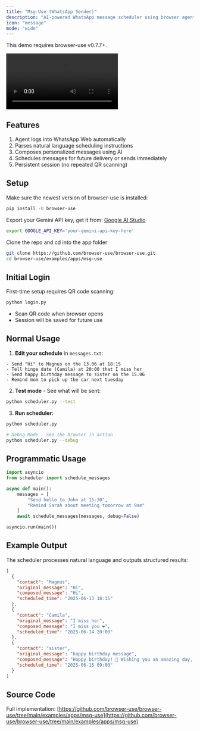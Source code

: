 ```yaml
---
title: "Msg-Use (WhatsApp Sender)"
description: "AI-powered WhatsApp message scheduler using browser agents and Gemini. Schedule personalized messages in natural language."
icon: "message"
mode: "wide"
---
```


<Note>
This demo requires browser-use v0.7.7+.
</Note>

<video
  controls
  className="w-full aspect-video rounded-xl"
  src="https://browser-use.github.io/media/demos/msg_use.mp4">
</video>

## Features

1. Agent logs into WhatsApp Web automatically
2. Parses natural language scheduling instructions
3. Composes personalized messages using AI
4. Schedules messages for future delivery or sends immediately
5. Persistent session (no repeated QR scanning)

## Setup

Make sure the newest version of browser-use is installed:
```bash
pip install -U browser-use
```

Export your Gemini API key, get it from: [Google AI Studio](https://makersuite.google.com/app/apikey)
```bash
export GOOGLE_API_KEY='your-gemini-api-key-here'
```

Clone the repo and cd into the app folder
```bash
git clone https://github.com/browser-use/browser-use.git
cd browser-use/examples/apps/msg-use
```

## Initial Login

First-time setup requires QR code scanning:
```bash
python login.py
```
- Scan QR code when browser opens
- Session will be saved for future use

## Normal Usage

1. **Edit your schedule** in `messages.txt`:
```
- Send "Hi" to Magnus on the 13.06 at 18:15
- Tell hinge date (Camila) at 20:00 that I miss her
- Send happy birthday message to sister on the 15.06
- Remind mom to pick up the car next tuesday
```

2. **Test mode** - See what will be sent:
```bash
python scheduler.py --test
```

3. **Run scheduler**:
```bash
python scheduler.py

# Debug Mode - See the browser in action
python scheduler.py --debug
```

## Programmatic Usage

```python
import asyncio
from scheduler import schedule_messages

async def main():
    messages = [
        "Send hello to John at 15:30",
        "Remind Sarah about meeting tomorrow at 9am"
    ]
    await schedule_messages(messages, debug=False)

asyncio.run(main())
```

## Example Output

The scheduler processes natural language and outputs structured results:

```json
[
  {
    "contact": "Magnus",
    "original_message": "Hi",
    "composed_message": "Hi",
    "scheduled_time": "2025-06-13 18:15"
  },
  {
    "contact": "Camila", 
    "original_message": "I miss her",
    "composed_message": "I miss you ❤️",
    "scheduled_time": "2025-06-14 20:00"
  },
  {
    "contact": "sister",
    "original_message": "happy birthday message", 
    "composed_message": "Happy birthday! 🎉 Wishing you an amazing day, sis! Hope you have the best birthday ever! ❤️🎂🎈",
    "scheduled_time": "2025-06-15 09:00"
  }
]
```

## Source Code

Full implementation: [https://github.com/browser-use/browser-use/tree/main/examples/apps/msg-use](https://github.com/browser-use/browser-use/tree/main/examples/apps/msg-use)
